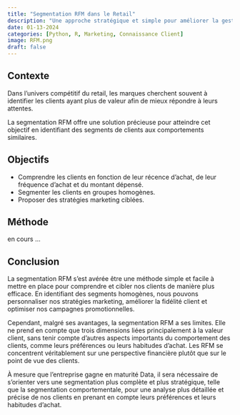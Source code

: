 ```yaml
---
title: "Segmentation RFM dans le Retail"
description: "Une approche stratégique et simple pour améliorer la gestion de la clientèle est la segmentation RFM (Récence, Fréquence, Montant)"
date: 01-13-2024
categories: [Python, R, Marketing, Connaissance Client] 
image: RFM.png
draft: false 
---
```



## Contexte

Dans l'univers compétitif du retail, les marques cherchent souvent à identifier les clients ayant plus de valeur afin de mieux répondre à leurs attentes.

La segmentation RFM offre une solution précieuse pour atteindre cet objectif en identifiant des segments de clients aux comportements similaires.

## Objectifs

* Comprendre les clients en fonction de leur récence d'achat, de leur fréquence d'achat et du montant dépensé.
* Segmenter les clients en groupes homogènes.
* Proposer des stratégies marketing ciblées.

## Méthode

en cours ...

## Conclusion

La segmentation RFM s'est avérée être une méthode simple et facile à mettre en place pour comprendre et cibler nos clients de manière plus efficace. En identifiant des segments homogènes, nous pouvons personnaliser nos stratégies marketing, améliorer la fidélité client et optimiser nos campagnes promotionnelles.

Cependant, malgré ses avantages, la segmentation RFM a ses limites. Elle ne prend en compte que trois dimensions liées principalement à la valeur client, sans tenir compte d'autres aspects importants du comportement des clients, comme leurs préférences ou leurs habitudes d'achat. Les RFM se concentrent véritablement sur une perspective financière plutôt que sur le point de vue des clients.

À mesure que l’entreprise gagne en maturité Data, il sera nécessaire de s’orienter vers une segmentation plus complète et plus stratégique, telle que la segmentation comportementale, pour une analyse plus détaillée et précise de nos clients en prenant en compte leurs préférences et leurs habitudes d'achat.